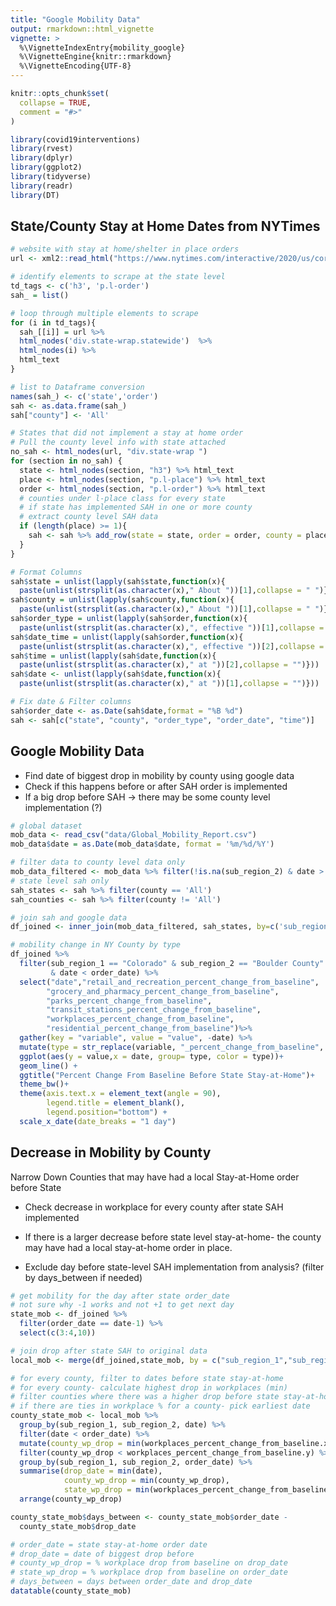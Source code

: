 ```yaml
---
title: "Google Mobility Data"
output: rmarkdown::html_vignette
vignette: >
  %\VignetteIndexEntry{mobility_google}
  %\VignetteEngine{knitr::rmarkdown}
  %\VignetteEncoding{UTF-8}
---
```


```r
knitr::opts_chunk$set(
  collapse = TRUE,
  comment = "#>"
)
```

```r
library(covid19interventions)
library(rvest)
library(dplyr)
library(ggplot2)
library(tidyverse)
library(readr)
library(DT)
```

## State/County Stay at Home Dates from NYTimes
```r
# website with stay at home/shelter in place orders
url <- xml2::read_html("https://www.nytimes.com/interactive/2020/us/coronavirus-stay-at-home-order.html")

# identify elements to scrape at the state level
td_tags <- c('h3', 'p.l-order')
sah_ = list()

# loop through multiple elements to scrape 
for (i in td_tags){
  sah_[[i]] = url %>%
  html_nodes('div.state-wrap.statewide')  %>%
  html_nodes(i) %>% 
  html_text
}

# list to Dataframe conversion
names(sah_) <- c('state','order')
sah <- as.data.frame(sah_)
sah["county"] <- 'All'

# States that did not implement a stay at home order
# Pull the county level info with state attached
no_sah <- html_nodes(url, "div.state-wrap ")
for (section in no_sah) {
  state <- html_nodes(section, "h3") %>% html_text
  place <- html_nodes(section, "p.l-place") %>% html_text
  order <- html_nodes(section, "p.l-order") %>% html_text
  # counties under l-place class for every state
  # if state has implemented SAH in one or more county
  # extract county level SAH data
  if (length(place) >= 1){
    sah <- sah %>% add_row(state = state, order = order, county = place)
  }
}

# Format Columns
sah$state = unlist(lapply(sah$state,function(x){
  paste(unlist(strsplit(as.character(x)," About "))[1],collapse = " ")}))
sah$county = unlist(lapply(sah$county,function(x){
  paste(unlist(strsplit(as.character(x)," About "))[1],collapse = " ")}))
sah$order_type = unlist(lapply(sah$order,function(x){
  paste(unlist(strsplit(as.character(x),", effective "))[1],collapse = "")}))
sah$date_time = unlist(lapply(sah$order,function(x){
  paste(unlist(strsplit(as.character(x),", effective "))[2],collapse = "")}))
sah$time = unlist(lapply(sah$date,function(x){
  paste(unlist(strsplit(as.character(x)," at "))[2],collapse = "")}))
sah$date <- unlist(lapply(sah$date,function(x){
  paste(unlist(strsplit(as.character(x)," at "))[1],collapse = "")}))

# Fix date & Filter columns
sah$order_date <- as.Date(sah$date,format = "%B %d")
sah <- sah[c("state", "county", "order_type", "order_date", "time")]
```


## Google Mobility Data
- Find date of biggest drop in mobility by county using google data
- Check if this happens before or after SAH order is implemented
- If a big drop before SAH -> there may be some county level implementation (?)
```r
# global dataset
mob_data <- read_csv("data/Global_Mobility_Report.csv")
mob_data$date = as.Date(mob_data$date, format = '%m/%d/%Y')

# filter data to county level data only
mob_data_filtered <- mob_data %>% filter(!is.na(sub_region_2) & date > "2020-03-01")
# state level sah only
sah_states <- sah %>% filter(county == 'All')
sah_counties <- sah %>% filter(county != 'All')

# join sah and google data
df_joined <- inner_join(mob_data_filtered, sah_states, by=c('sub_region_1' = c('state')))

# mobility change in NY County by type
df_joined %>% 
  filter(sub_region_1 == "Colorado" & sub_region_2 == "Boulder County" 
         & date < order_date) %>%
  select("date","retail_and_recreation_percent_change_from_baseline",
        "grocery_and_pharmacy_percent_change_from_baseline",
        "parks_percent_change_from_baseline",
        "transit_stations_percent_change_from_baseline",
        "workplaces_percent_change_from_baseline",
        "residential_percent_change_from_baseline")%>%
  gather(key = "variable", value = "value", -date) %>% 
  mutate(type = str_replace(variable, "_percent_change_from_baseline", ""))%>%
  ggplot(aes(y = value,x = date, group= type, color = type))+
  geom_line() +
  ggtitle("Percent Change From Baseline Before State Stay-at-Home")+
  theme_bw()+
  theme(axis.text.x = element_text(angle = 90), 
        legend.title = element_blank(),
        legend.position="bottom") +
  scale_x_date(date_breaks = "1 day")
```


## Decrease in Mobility by County
Narrow Down Counties that may have had a local Stay-at-Home order before State

- Check decrease in workplace for every county after state SAH implemented

- If there is a larger decrease before state level stay-at-home- the county may have had a local stay-at-home order in place.

- Exclude day before state-level SAH implementation from analysis? (filter by days_between if needed)
```r
# get mobility for the day after state order_date
# not sure why -1 works and not +1 to get next day
state_mob <- df_joined %>% 
  filter(order_date == date-1) %>% 
  select(c(3:4,10))

# join drop after state SAH to original data
local_mob <- merge(df_joined,state_mob, by = c("sub_region_1","sub_region_2"))

# for every county, filter to dates before state stay-at-home
# for every county- calculate highest drop in workplaces (min)
# filter counties where there was a higher drop before state stay-at-home
# if there are ties in workplace % for a county- pick earliest date
county_state_mob <- local_mob %>% 
  group_by(sub_region_1, sub_region_2, date) %>% 
  filter(date < order_date) %>% 
  mutate(county_wp_drop = min(workplaces_percent_change_from_baseline.x)) %>% 
  filter(county_wp_drop < workplaces_percent_change_from_baseline.y) %>% 
  group_by(sub_region_1, sub_region_2, order_date) %>% 
  summarise(drop_date = min(date), 
            county_wp_drop = min(county_wp_drop),
            state_wp_drop = min(workplaces_percent_change_from_baseline.y)) %>% 
  arrange(county_wp_drop)

county_state_mob$days_between <- county_state_mob$order_date - 
  county_state_mob$drop_date
```

```r
# order_date = state stay-at-home order date
# drop_date = date of biggest drop before 
# county_wp_drop = % workplace drop from baseline on drop_date
# state_wp_drop = % workplace drop from baseline on order_date
# days_between = days between order_date and drop_date
datatable(county_state_mob)
```

